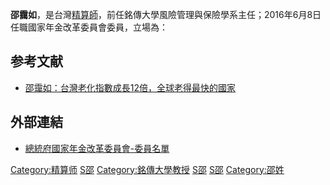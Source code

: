 {{Infobox_officeholder
| name = 邵靄如
| image name =09.01 「國家年金改革委員會」第十一次委員會議中的委員 (29300476551).jpg
| width = 
| office = {{ROC}}[[總統府|總統府]]國家[[年金改革委員會|年金改革委員會]]委員
|任命者姓名     = [[中華民國總統|總統]][[蔡英文|蔡英文]]
|premierroc = 
|predecessor = 
|successor = 
|term_start = 2016年6月8日
|term_end = 
| office2 = [[銘傳大學|銘傳大學]][[風險管理|風險管理]]與[[保險|保險]]學系副教授暨前系主任
|premierroc2  = 
|predecessor2 = 
|successor2 = 
|term_start2 = 
|term_end2 = 
| office3 = 
|vice_occupation =
|predecessor3 = 
|successor3 = 
|term_start3 = 
|term_end3 = 
| period =
| Sex = 女 
| Native place = 
| date of birth =
| date of death = 
| party = 
| place of birth = 
| educate = 
* [[政治大學|政治大學]][[企業管理|企業管理]]博士<br><span style="color: blue;"><ref>[http://www.mcu.edu.tw/department/management/mcu-insu/Web/zh_tw/faculty2.asp?num=4 銘傳大學 ─ 風險管理與保險學系 Department of Risk Management and Insurance]{{Dead link|date=2018年6月 |bot=InternetArchiveBot |fix-attempted=no }}</ref></span>
* [[美國|美國]][[康乃狄克大學|康乃狄克大學]][[精算|精算]]碩士<br><span style="color: blue;"><ref>{{Cite web |url=http://www1.mcu.edu.tw/Apps/SB/SB_Site.aspx?pageID=1110&wcID=10222 |title=邵靄如-如果再當一次新鮮人 銘傳大學 |accessdate=2016-07-21 |archive-date=2011-09-05 |archive-url=https://web.archive.org/web/20110905051721/http://www1.mcu.edu.tw/Apps/SB/SB_Site.aspx?pageID=1110 |dead-url=no }}</ref></span>
| past = 
* 美國康乃狄克州立大學精算研究所兼任講師<br><span style="color: blue;">(1988年-1991年)<ref>[https://www2.mcu.edu.tw/ePortfolio/Common/Empno.aspx?t=985 個人經歷.邵靄如.ePortfolio.銘傳大學]{{Dead link|date=2018年9月 |bot=InternetArchiveBot |fix-attempted=yes }}</ref></span>
* [[美商大都會人壽|美商大都會人壽]]精算企劃部助理精算師<br><span style="color: blue;">(1991年-1993年)</span>
* [[美國精算學會|美國精算學會]]準精算師(Associate of Society of Actuary, ASA)<br><span style="color: blue;">(1992年-)</span>
* 美商大都會人壽執行副總特別助理<br><span style="color: blue;">(1993年-1995年)</span>
* [[中華民國精算學會|中華民國精算學會]]退休金簽證精算師<br><span style="color: blue;">(1995年-)</span>
* [[台灣|台灣]][[典範半導體|典範半導體]]股份有限公司獨立監察人<br><span style="color: blue;">(2004年-2010年)</span>
* [[中華民國精算學會|中華民國精算學會]]紀律管理委員會委員<br><span style="color: blue;">(2008年-2013年)</span>
* 中華民國精算學會退休金委員會委員<br><span style="color: blue;">(2008年-2016年12月)</span>
* [[私校退撫儲金管理委員會|私校退撫儲金管理委員會]]顧問<br><span style="color: blue;">(2009年9月-2014年9月)</span>
* [[勞動基金監理會|勞動基金監理會]]委員<br><span style="color: blue;">(2014年6月-2016年6月)</span>
* [[公教人員保險監理委員會|公教人員保險監理委員會]]委員<br><span style="color: blue;">(2014年1月-2017年12月)</span>
* 中華民國精算學會理事<br><span style="color: blue;">(2014年1月-2015年12月)</span>
* 銘傳大學風險管理與保險學系副教授暨系主任<br><span style="color: blue;"></span>
* 年金改革委員會委員<br><span style="color: blue;">(2016年6月8日-)</span>
}}
'''邵靄如'''{{bd|}}，是台灣[[精算師|精算師]]，前任銘傳大學風險管理與保險學系主任；2016年6月8日任職國家年金改革委員會委員，立場為：

{{cquote|改革最重要是希望能建立『不見得大家能完全滿意、但對參與的國民有合理保障』的制度；這個制度能永續的照顧不同職域和世代，避免進入貧窮，有合理的老年經濟生活。期待年金改革委員會是理性溝通對話的平台。<ref>[http://www.businesstoday.com.tw/article-content-80392-156285?page=8 年金改革委員會 他們的共識在哪？ 今周刊 2016/06/30] {{webarchive|url=https://web.archive.org/web/20160820022337/http://www.businesstoday.com.tw/article-content-80392-156285?page=8 |date=2016-08-20 }}</ref>}}

== 参考文献 ==
{{Reflist}}
*[http://mag.cnyes.com/Content/20130514/597AAA14F24A4D499AAE1CD294ABCE90.shtml 邵靄如：台灣老化指數成長12倍，全球老得最快的國家] {{Wayback|url=http://mag.cnyes.com/Content/20130514/597AAA14F24A4D499AAE1CD294ABCE90.shtml |date=20160821212850 }}

== 外部連結 ==
* [http://pension.president.gov.tw/cp.aspx?n=11B9F55D2F5F47B9&s=238507DCFE832EAE 總統府國家年金改革委員會-委員名單] {{Wayback|url=http://pension.president.gov.tw/cp.aspx?n=11B9F55D2F5F47B9&s=238507DCFE832EAE |date=20161023042150 }}

[[Category:精算师|Category:精算师]]
[[Category:總統府國家年金改革委員會委員|S邵]]
[[Category:銘傳大學教授|Category:銘傳大學教授]]
[[Category:康乃狄克大學校友|S邵]]
[[Category:國立政治大學校友|S邵]]
[[Category:邵姓|Category:邵姓]]